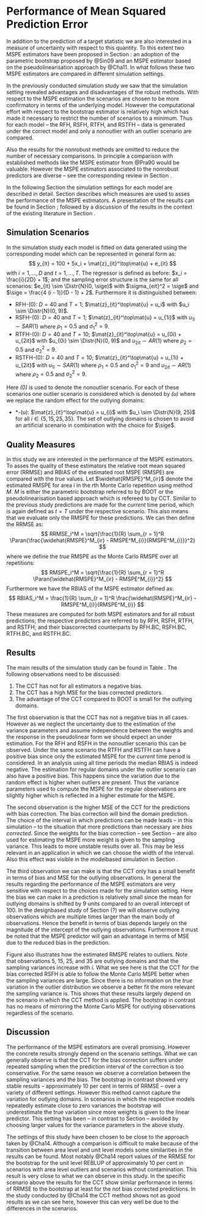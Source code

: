 # Performance of Mean Squared Prediction Error
\label{sec:results_mse}

In addition to the prediction of a target statistic we are also interested in a 
measure of uncertainty with respect to this quantity. To this extent two MSPE 
estimators have been proposed in Section \ref{sec:theory_rfh_mse}: an adoption 
of the parametric bootstrap proposed by @Sin09 and an MSPE estimator based on
the pseudolinearisation approach by @Cha11. In what follows these two MSPE
estimators are compared in different simulation settings.

In the previously conducted simulation study we saw that the simulation setting 
revealed advantages and disadvantages of the robust methods. With respect to the
MSPE estimation the scenarios are chosen to be more confirmatory in terms of the
underlying model. However the computational effort with respect to the bootstrap
estimator is relatively high which has made it necessary to restrict the number
of scenarios to a minimum. Thus for each model -- the RFH, RSFH, RTFH, and RSTFH
-- data is generated under the correct model and only a non\hyp{}outlier with an
outlier scenario are compared.

Also the results for the non\hyp{}robust methods are omitted to reduce the
number of necessary comparisons. In principle a comparison with established
methods like the MSPE estimator from @Pra90 would be valuable. However the MSPE
estimators associated to the non\hyp{}robust predictors are diverse -- see the
corresponding review in Section \ref{sec:theory_sae_fh_extensions}. 

In the following Section \ref{sec:results_mse_scenarios} the simulation settings
for each model are described in detail. Section \ref{sec:results_mse_qm}
describes which measures are used to asses the performance of the MSPE
estimators. A presentation of the results can be found in Section
\ref{sec:results_mse_results}; followed by a discussion of the results in the
context of the existing literature in Section \ref{sec:results_mse_discussion}.


## Simulation Scenarios
\label{sec:results_mse_scenarios}

In the simulation study each model is fitted on data generated using the
corresponding model which can be represented in general form as:
$$
y_{it} = 100 + 5x_i + \mat{z}_{it}^\top\mat{u} + e_{it}
$$
with $i = 1, \dots, D$ and $t = 1, \dots, T$. The regressor is defined as
before: $x_i = \frac{i}{2D} + 1$; and the sampling error structure is the same
for all scenarios: $e_{it} \sim \Distr{N}(0, \sige)$ with $\sigma_{eit}^2 =
\sige$ and $\sige = \frac{4 (i - 1)}{D - 1} + 2$. Furthermore it is distinguished
between:

- RFH-(0): $D = 40$ and $T = 1$; $\mat{z}_{it}^\top\mat{u} = u_i$ with $u_i \sim
\Distr{N}(0, 9)$.
- RSFH-(0): $D = 40$ and $T = 1$; $\mat{z}_{it}^\top\mat{u} = u_{1i}$ with
$u_{1i} \sim SAR(1)$ where $\rho_1 = 0.5$ and $\sigma_1^2 = 9$.
- RTFH-(0): $D = 40$ and $T = 10$; $\mat{z}_{it}^\top\mat{u} = u_{0i} + u_{2it}$
with $u_{0i} \sim \Distr{N}(0, 9)$ and $u_{2it} \sim AR(1)$ where $\rho_2 = 0.5$
and $\sigma_2^2 = 9$.
- RSTFH-(0): $D = 40$ and $T = 10$; $\mat{z}_{it}^\top\mat{u} = u_{1i} +
u_{2it}$ with $u_{1i} \sim SAR(1)$ where $\rho_1 = 0.5$ and $\sigma_1^2 = 9$ and
$u_{2it} \sim AR(1)$ where $\rho_2 = 0.5$ and $\sigma_2^2 = 9$.

\noindent Here *(0)* is used to denote the non\hyp{}outlier scenario. For each
of these scenarios one outlier scenario is considered which is denoted by *(u)*
where we replace the random effect for the outlying domains:

- *-(u): $\mat{z}_{it}^\top\mat{u} = u_{i}$ with $u_i \sim \Distr{N}(9, 25)$
for all $i \in \{5, 15, 25, 35\}$. The set of outlying domains is chosen to
avoid an artificial scenario in combination with the choice for $\sige$.

## Quality Measures
\label{sec:results_mse_qm}

In this study we are interested in the performance of the MSPE estimators. To 
asses the quality of these estimators the relative root mean squared error
(RRMSE) and RBIAS of the estimated root MSPE (RMSPE) are compared with the
*true* values. Let $\widehat{RMSPE}^M_{ir}$ denote the estimated RMSPE for area
$i$ in the $r$th Monte Carlo repetition using method $M$. $M$ is either the
parametric bootstrap referred to by BOOT or the pseudolinearisation based
approach which is refereed to by CCT. Similar to the previous study predictions
are made for the *current* time period, which is again defined as $t = T$ under
the respective scenario. This also means that we evaluate only the RMSPE for
these predictions. We can then define the RRMSE as:
$$
RRMSE_i^M = \sqrt{\frac{1}{R} \sum_{r = 1}^R \Paran{\frac{\widehat{RMSPE}^M_{ir} - RMSPE^M_{i}}{RMSPE^M_{i}}}^2}
$$
where we define the *true* RMSPE as the Monte Carlo RMSPE over all repetitions:
$$
RMSPE_i^M = \sqrt{\frac{1}{R} \sum_{r = 1}^R \Paran{\widehat{RMSPE}^M_{ir} - RMSPE^M_{i}}^2}
$$
Furthermore we have the RBIAS of the MSPE
estimator defined as:
$$
RBIAS_i^M = \frac{1}{R} \sum_{r = 1}^R \frac{\widehat{RMSPE}^M_{ir} - RMSPE^M_{i}}{RMSPE^M_{i}}
$$
These measures are computed for both MSPE estimators and for all robust 
predictions; the respective predictors are referred to by RFH, RSFH, RTFH, and 
RSTFH; and their bias\hyp{}corrected counterparts by RFH.BC, RSFH.BC, RTFH.BC,
and RSTFH.BC.

## Results
\label{sec:results_mse_results}

The main results of the simulation study can be found in Table
\ref{tab:mse_performace}. The following observations need to be discussed:

1. The CCT has not for all estimators a negative bias.
2. The CCT has a high MSE for the bias corrected predictors.
3. The advantage of the CCT compared to BOOT is small for the outlying domains.

\input{tabs/mse_template.tex}

The first observation is that the CCT has not a negative bias in all cases. 
However as we neglect the uncertainty due to the estimation of the variance 
parameters and assume independence between the weights and the response in the 
pseudolinear form we should expect an under estimation. For the RFH and RSFH in
the non\hyp{}outlier scenario this can be observed. Under the same scenario the
RTFH and RSTFH can have a positive bias since only the estimated MSPE for the
*current* time period is considered. In an analysis using all time periods the 
median RBIAS is indeed negative. The estimation for regular domains under the
outlier scenario can also have a positive bias. This happens since the variation
due to the random effect is higher when outliers are present. Thus the variance
parameters used to compute the MSPE for the regular observations are slightly
higher which is reflected in a higher estimate for the MSPE.

The second observation is the higher MSE of the CCT for the predictions with 
bias correction. The bias correction will bind the domain prediction. The choice
of the interval in which predictions can be made leads -- in this simulation -- 
to the situation that more predictions than necessary are *bias corrected*. 
Since the weights for the bias correction -- see Section
\ref{sec:rfhbiascorrection} -- are also used for estimating the MSPE more weight
is given to the sampling variance. This leads to more unstable results over all.
This may be less relevant in an application in which we can choose the width of
the interval. Also this effect was visible in the model\hyp{}based simulation in
Section \ref{sec:results_predictions}.

The third observation we can make is that the CCT only has a small benefit in
terms of bias and MSE for the outlying observations. In general the results
regarding the performance of the MSPE estimators are very sensitive with respect
to the choices made for the simulation setting. Here the bias we can make in a
prediction is relatively small since the mean for outlying domains is shifted by
9 units compared to an overall intercept of 100. In the design\hyp{}based study
of Section (?) we will observe outlying observations which are multiple times
larger than the main body of observations. Hence the benefit in terms of bias
depends largely on the magnitude of the intercept of the outlying observations.
Furthermore it must be noted that the MSPE predictor will gain an advantage in
terms of MSE due to the reduced bias in the prediction. 

\begin{figure}[htbp]
\centering
\includegraphics[width = \textwidth]{figs/area_level_mse.pdf}
\caption[Estimated Root Mean Squared Prediction Error for the Bias Corrected Robust Spatial FH Model]{\label{fig:area_level_mse}Estimated Root Mean Squared Prediction Error for the Bias Corrected Robust Spatial FH Model. Compared are the bootstrap (BOOT.BC) and the pseudolinearisation\hyp{}based estimator (CCT.BC) with the Monte Carlo MSPE (MC.BC).}
\end{figure}

Figure \ref{fig:area_level_mse} also illustrates how the estimated RMSPE relates
to outliers. Note that observations 5, 15, 25, and 35 are outlying domains and 
that the sampling variances increase with $i$. What we see here is that the CCT 
for the bias corrected RSFH is able to follow the Monte Carlo MSPE better when 
the sampling variances are large. Since there is no information on the *true* 
variation in the outlier distribution we observe a better fit the more relevant 
the sampling variance is. This shows that these results largely depend on the
scenario in which the CCT method is applied. The bootstrap in contrast has no
means of mirroring the Monte Carlo MSPE for outlying observations regardless of
the scenario.


## Discussion
\label{sec:results_mse_discussion}

The performance of the MSPE estimators are overall promising. However the
concrete results strongly depend on the scenario settings. What we can generally
observe is that the CCT for the bias correction suffers under repeated sampling
when the prediction interval of the correction is too conservative. For the
same reason we observe a correlation between the sampling variances and the
bias. The bootstrap in contrast showed very stable results -- approximately 10
per cent in terms of RRMSE -- over a variety of different settings. However this
method cannot capture the variation for outlying domains. In scenarios in which 
the respective models repeatedly estimate close to zero variances the bootstrap 
will underestimate the true variation since more weights is given to the linear 
predictor. This setting has been -- in contrast to Section
\ref{sec:results_predictions} -- avoided by choosing larger values for the
variance parameters in the above study.

The settings of this study have been chosen to be close to the approach taken by
@Cha14. Although a comparison is difficult to make because of the transition 
between area level and unit level models some similarities in the results can be
found. Most notably @Cha14 report values of the RRMSE for the bootstrap for the 
unit level REBLUP of approximately 10 per cent in scenarios with area level 
outliers and scenarios without contamination. This result is very close to what 
we can observe in this study. In the specific scenario above the results for the
CCT show similar performance in terms of RRMSE to the bootstrap at least for the
not bias corrected predictions. In the study conducted by @Cha14 the CCT method 
shows not as good results as we can see here, however this can very well be due 
to the differences in the scenarios.
